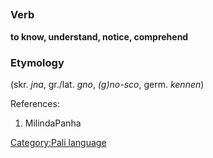 =={{pi}}==
[[Category:Pali language]]

=== Verb ===
'''to know, understand, notice, comprehend'''

=== Etymology ===
(skr. ''jna'', gr./lat. ''gno'', ''(g)no-sco'', germ. ''kennen'')

{{Verb-Tabelle|
Present 1. per.=j&#257;n&#257;mi
|Present 2. per.=j&#257;n&#257;si
|Present 3. per.=j&#257;n&#257;ti / j&#257;nati
|Aorist=-Ã±&#257;yi
|Partizip II=geliebt
<!-------- Liebte ich dich, dann... -------->
|Konjunktiv II_ich=liebte
|Befehl_du=liebe
|Befehl_ihr=liebt
|Hilfsverb=haben
|Weitere_Konjugationen=lieben (Konjugation)
}}<!-- /conjugation
/-->


References:

# MilindaPanha